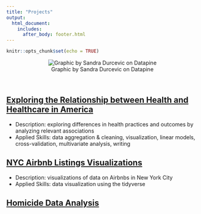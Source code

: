 ```yaml
---
title: "Projects"
output:
  html_document:
    includes:
      after_body: footer.html
---
```


```r
knitr::opts_chunk$set(echo = TRUE)
```
<center>

![Graphic by Sandra Durcevic on Datapine](./data_banner.jpg)

</center>  

&nbsp;

## [Exploring the Relationship between Health and Healthcare in America](https://cj2493.github.io/p8105_fp_mjcr/)
* Description: exploring differences in health practices and outcomes by analyzing relevant associations
* Applied Skills: data aggregation & cleaning, visualization, linear models, cross-validation, multivariate analysis, writing

## [NYC Airbnb Listings Visualizations](./flexdash/flexdashboard.html)
* Description: visualizations of data on Airbnbs in New York City
* Applied Skills: data visualization using the tidyverse

## [Homicide Data Analysis](./homicide_data.html)